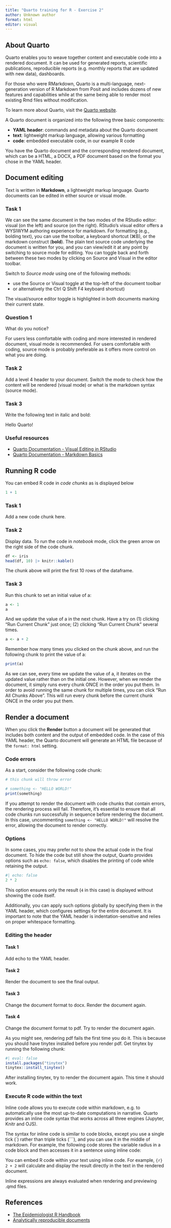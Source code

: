 ```yaml
---
title: "Quarto training for R - Exercise 2"
author: Unknown author
format: html
editor: visual
---
```


## About Quarto

Quarto enables you to weave together content and executable code into a rendered document. It can be used for generated reports, scientific publications, reproducible reports (e.g. monthly reports that are updated with new data), dashboards.

For those who were RMarkdown, Quarto is a multi-language, next-generation version of R Markdown from Posit and includes dozens of new features and capabilities while at the same being able to render most existing Rmd files without modification.

To learn more about Quarto, visit the [Quarto website](https://quarto.org).

A Quarto document is organized into the following three basic components:

-   **YAML header**: commands and metadata about the Quarto document
-   **text**: lightweight markup language, allowing various formatting
-   **code**: embedded executable code, in our example R code

You have the Quarto document and the corresponding rendered document, which can be a HTML, a DOCX, a PDF document based on the format you chose in the YAML header.

## Document editing

Text is written in **Markdown**, a lightweight markup language. Quarto documents can be edited in either source or visual mode.

### Task 1

We can see the same document in the two modes of the RStudio editor: visual (on the left) and source (on the right). RStudio’s visual editor offers a WYSIWYM authoring experience for markdown. For formatting (e.g., bolding text), you can use the toolbar, a keyboard shortcut (⌘B), or the markdown construct (**bold**). The plain text source code underlying the document is written for you, and you can view/edit it at any point by switching to source mode for editing. You can toggle back and forth between these two modes by clicking on Source and Visual in the editor toolbar.

Switch to *Source mode* using one of the following methods:

-   use the Source or Visual toggle at the top-left of the document toolbar
-   or alternatively the Ctrl Q Shift F4 keyboard shortcut)

The visual/source editor toggle is highlighted in both documents marking their current state.

### Question 1

What do you notice?

For users less comfortable with coding and more interested in rendered document, visual mode is recommended. For users comfortable with coding, source mode is probably preferable as it offers more control on what you are doing.

### Task 2

Add a level 4 header to your document. Switch the mode to check how the content will be rendered (visual mode) or what is the markdown syntax (source mode).

### Task 3

Write the following text in italic and bold:

Hello Quarto!

### Useful resources

-   [Quarto Documentation - Visual Editing in RStudio](https://quarto.org/docs/visual-editor/)
-   [Quarto Documentation - Markdown Basics](https://quarto.org/docs/authoring/markdown-basics.html)

## Running R code

You can embed R code in *code chunks* as is displayed below

```r
1 + 1
```

### Task 1

Add a new code chunk here.

### Task 2

Display data. To run the code in *notebook* mode, click the green arrow on the right side of the code chunk.

```r
df <- iris
head(df, 10) |> knitr::kable()
```

The chunk above will print the first 10 rows of the dataframe.

### Task 3

Run this chunk to set an initial value of a:

```r
a <- 1
a
```

And we update the value of a in the next chunk. Have a try on (1) clicking "Run Current Chunk" just once; (2) clicking "Run Current Chunk" several times.

```r
a <- a + 2
```

Remember how many times you clicked on the chunk above, and run the following chunk to print the value of a:

```r
print(a)
```

As we can see, every time we update the value of a, it iterates on the updated value rather than on the initial one. However, when we render the document, it simply runs every chunk ONCE in the order you put them. In order to avoid running the same chunk for multiple times, you can click "Run All Chunks Above". This will run every chunk before the current chunk ONCE in the order you put them.

## Render a document

When you click the **Render** button a document will be generated that includes both content and the output of embedded code. In the case of this YAML header, the Quarto document will generate an HTML file because of the `format: html` setting.

### Code errors

As a start, consider the following code chunk:

```r
# this chunk will throw error

# something <- "HELLO WORLD!"
print(something)
```

If you attempt to render the document with code chunks that contain errors, the rendering process will fail. Therefore, it's essential to ensure that all code chunks run successfully in sequence before rendering the document. In this case, uncommenting `something <- "HELLO WORLD!"` will resolve the error, allowing the document to render correctly.

### Options

In some cases, you may prefer not to show the actual code in the final document. To hide the code but still show the output, Quarto provides options such as `echo: false`, which disables the printing of code while retaining the output.

```r
#| echo: false
2 * 2
```

This option ensures only the result (`4` in this case) is displayed without showing the code itself.

Additionally, you can apply such options globally by specifying them in the YAML header, which configures settings for the entire document. It is important to note that the YAML header is indentation-sensitive and relies on proper whitespace formatting.

### Editing the header

#### Task 1

Add echo to the YAML header.

#### Task 2

Render the document to see the final output.

#### Task 3

Change the document format to docx. Render the document again.

#### Task 4

Change the document format to pdf. Try to render the document again.

As you might see, rendering pdf fails the first time you do it. This is because you should have tinytex installed before you render pdf. Get tinytex by running the following chunk:

```r
#| eval: false
install.packages("tinytex")
tinytex::install_tinytex()
```

After installing tinytex, try to render the document again. This time it should work.

### Execute R code within the text

Inline code allows you to execute code within markdown, e.g. to automatically use the most up-to-date computations in narrative. Quarto provides an inline code syntax that works across all three engines (Jupyter, Knitr and OJS).

The syntax for inline code is similar to code blocks, except you use a single tick (\`) rather than triple ticks (\`\`\`), and you can use it in the middle of markdown. For example, the following code stores the variable radius in a code block and then accesses it in a sentence using inline code:

You can embed R code within your text using inline code. For example, `{r} 2 + 2` will calculate and display the result directly in the text in the rendered document.

Inline expressions are always evaluated when rendering and previewing .qmd files.

## References

-   [The Epidemiologist R Handbook](https://epirhandbook.com)
-   [Analytically reproducible documents](https://r-cubed-v2.rostools.org/reproducible-documents)
